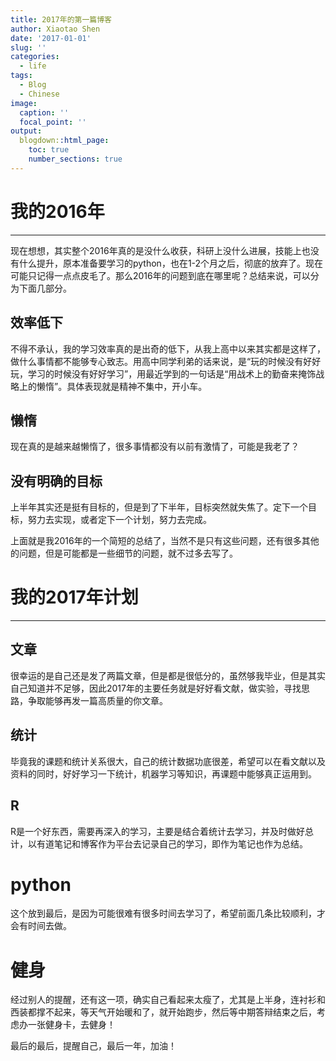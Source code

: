 ```yaml
---
title: 2017年的第一篇博客
author: Xiaotao Shen
date: '2017-01-01'
slug: ''
categories:
  - life
tags:
  - Blog
  - Chinese
image:
  caption: ''
  focal_point: ''
output:
  blogdown::html_page:
    toc: true
    number_sections: true
---
```


# **我的2016年**
******************************************
现在想想，其实整个2016年真的是没什么收获，科研上没什么进展，技能上也没有什么提升，原本准备要学习的python，也在1-2个月之后，彻底的放弃了。现在可能只记得一点点皮毛了。那么2016年的问题到底在哪里呢？总结来说，可以分为下面几部分。

## 效率低下
不得不承认，我的学习效率真的是出奇的低下，从我上高中以来其实都是这样了，做什么事情都不能够专心致志。用高中同学利弟的话来说，是“玩的时候没有好好玩，学习的时候没有好好学习”，用最近学到的一句话是“用战术上的勤奋来掩饰战略上的懒惰”。具体表现就是精神不集中，开小车。

## 懒惰
现在真的是越来越懒惰了，很多事情都没有以前有激情了，可能是我老了？

## 没有明确的目标
上半年其实还是挺有目标的，但是到了下半年，目标突然就失焦了。定下一个目标，努力去实现，或者定下一个计划，努力去完成。

上面就是我2016年的一个简短的总结了，当然不是只有这些问题，还有很多其他的问题，但是可能都是一些细节的问题，就不过多去写了。

# **我的2017年计划**
******************************************

## 文章
很幸运的是自己还是发了两篇文章，但是都是很低分的，虽然够我毕业，但是其实自己知道并不足够，因此2017年的主要任务就是好好看文献，做实验，寻找思路，争取能够再发一篇高质量的你文章。

## 统计
毕竟我的课题和统计关系很大，自己的统计数据功底很差，希望可以在看文献以及资料的同时，好好学习一下统计，机器学习等知识，再课题中能够真正运用到。

## R
R是一个好东西，需要再深入的学习，主要是结合着统计去学习，并及时做好总计，以有道笔记和博客作为平台去记录自己的学习，即作为笔记也作为总结。

# python
这个放到最后，是因为可能很难有很多时间去学习了，希望前面几条比较顺利，才会有时间去做。

# 健身
经过别人的提醒，还有这一项，确实自己看起来太瘦了，尤其是上半身，连衬衫和西装都撑不起来，等天气开始暖和了，就开始跑步，然后等中期答辩结束之后，考虑办一张健身卡，去健身！

最后的最后，提醒自己，最后一年，加油！
